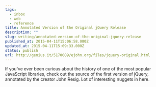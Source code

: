```yaml
---
tags:
  - inbox
  - web
  - reference
title: Annotated Version of the Original jQuery Release
description: ""
slug: writing/annotated-version-of-the-original-jquery-release
published_at: 2015-04-11T15:06:58.000Z
updated_at: 2015-04-11T15:09:33.000Z
status: publish
url: http://genius.it/5170089/ejohn.org/files/jquery-original.html
---
```

If you've ever been curious about the history of one of the most popular JavaScript libraries, check out the source of the first version of jQuery, annotated by the creator John Resig. Lot of interesting nuggets in here.
